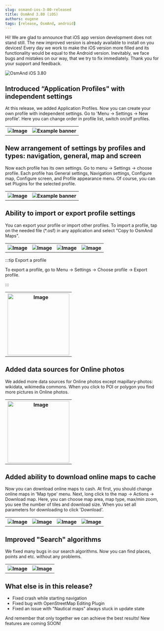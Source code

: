 ```yaml
---
slug: osmand-ios-3-80-released
title: OsmAnd 3.80 (iOS)
authors: eugene
tags: [release, OsmAnd, android]
---
```



Hi!
We are glad to announce that iOS app version development does not stand still.
The new improved version is already available to install on you devices!
Every day we work to make the iOS version more filled and its functionality would be equal to the Android version. Inevitably, we face  bugs and mistakes on our way, that we try to fix immediately.
Thank you for your support and feedback.

![OsmAnd iOS 3.80](./iOS3-8.png)

<!--truncate-->


## Introduced “Application Profiles" with independent settings

At this release, we added Application Profiles. Now you can create your own profile with independent settings.
Go to 'Menu → Settings → New profile'. Here you can change order in profile list, switch on/off profiles.

<table>
  <tr>
    <th><img src={require('./1.jpg').default} alt="Image"/></th>
    <th><img src={require('./2.jpg').default} alt="Example banner"/></th>
  </tr>
</table> 



## New arrangement of settings by profiles and types: navigation, general, map and screen

Now each profile has its own settings. Go to menu → Settings → сhoose profile.
Each profile has General settings, Navigation settings, Configure map, Configure screen, and Profile appearance menu.
Of course, you can set Plugins for the selected profile.

<table>
  <tr>
    <th><img src={require('./3.jpg').default} alt="Image"/></th>
    <th><img src={require('./4.jpg').default} alt="Example banner"/></th>
  </tr>
</table> 


## Ability to import or export profile settings

You can export your profile or import other profiles.
To import a profile, tap on the needed file (*.osf) in any application and select "Copy to OsmAnd Maps".

<table>
  <tr>
    <th><img src={require('./5.jpg').default} alt="Image"/></th>
    <th><img src={require('./6.jpg').default} alt="Image"/></th>
    <th><img src={require('./7.jpg').default} alt="Image"/></th>
    <th><img src={require('./9.jpg').default} alt="Image"/></th>
  </tr>
</table> 

:::tip Export a profile

To export a profile, go to Menu → Settings → Choose profile → Export profile.

:::


<table>
  <tr>
    <th><img src={require('./10.png').default} width="200px" height="auto" alt="Image"/></th>
  </tr>
</table>


## Added data sources for Online photos
We added more data sources for Online photos except mapillary-photos: wikidata, wikimedia commons. When you click to POI or polygon you find more pictures in Online photos.

<table>
  <tr>
    <th><img src={require('./17.jpg').default} width="200px" height="auto" alt="Image"/></th>
  </tr>
</table> 


## Added ability to download online maps to cache
Now you can download online maps to cash.
At first, you should change online maps in 'Map type' menu. Next, long click to the map → Actions → Download map. Here, you can choose map area, map type, max/min zoom, you see the number of tiles and download size. When you set all parameters for downloading to click 'Download'.

<table>
  <tr>
    <th><img src={require('./13.jpg').default} alt="Image"/></th>
    <th><img src={require('./14.jpg').default} alt="Image"/></th>
    <th><img src={require('./15.jpg').default} alt="Image"/></th>
    <th><img src={require('./16.jpg').default} alt="Image"/></th>
  </tr>
</table> 


## Improved "Search" algorithms
We fixed many bugs in our search algorithms. Now you can find places, points and etc. without any problems.

<table>
  <tr>
    <th><img src={require('./11.jpg').default} alt="Image"/></th>
    <th><img src={require('./12.jpg').default} alt="Image"/></th>
  </tr>
</table> 


## What else is in this release?
* Fixed crash while starting navigation
* Fixed bug with OpenStreetMap Editing Plugin
* Fixed an issue with "Nautical maps" always stuck in update state

And remember that only together we can achieve the best results!
New features are coming SOON!

<LinksTelegram/>
<AppleStore/>